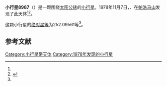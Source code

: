 {{Infobox planet
| bgcolour = #FFFFC0
| name = 8987
| symbol = 
| image = 
| caption = 
| discovery = yes
| discovery_ref = 
| discoverer = {{le|埃莉諾·赫琳|Eleanor F. Helin}}、{{le|舒爾特·巴斯|Schelte J. Bus}}
| discovery_site = [[帕洛马山|帕洛马山]] 
| discovered = 1978年11月7日
| designations = yes
| mp_name = 
| named_after = 
| alt_names = 1978 VD4/ 1997 EO33 / 1998 KN33
| mp_category = [[主带小行星|主带小行星]]
| orbit_ref = <ref name="a">[http://ssd.jpl.nasa.gov/sbdb.cgi?sstr=8987 8987] {{Wayback|url=http://ssd.jpl.nasa.gov/sbdb.cgi?sstr=8987 |date=20210827163932 }}，小行星數據庫瀏覽器（JPL Small-Body Database Browser）－[[美国国家航空航天局|美国国家航空航天局]]喷气推进实验室</ref>
| epoch = 2456400.5 (2013年4月18日更新)
| aphelion = {{convert|2.8853607|AU|km|3|lk=out}}
| perihelion = {{convert|2.4084089|AU|km|3}}
| semimajor = {{convert|2.6468848|AU|km|3}}
| eccentricity = 0.0900968
| period = 1572.899501 [[日|日]]<br />4.31[[儒略年|儒略年]]
| avg_speed = 
| inclination = 3.41467
| asc_node = 49.43410
| mean_anomaly = 
| arg_peri = 252.09561
| satellites = 
| physical_characteristics = yes
| dimensions = 
| mass = 
| density = 
| surface_grav = 
| escape_velocity = 
| sidereal_day = 
| axial_tilt = 
| pole_ecliptic_lat = 
| pole_ecliptic_lon = 
| albedo = 
| temperatures= 
| temp_name1 = 
| mean_temp_1 = 
| max_temp_1 = 
| temp_name2 = 
| max_temp_2 = 
| spectral_type = 
| abs_magnitude = 252.09561
}}

'''小行星8987'''（{{lang-en|8987}}）是一颗围绕[[太阳|太阳]][[公转|公转]]的[[小行星|小行星]]。1978年11月7日，{{le|埃莉諾·赫琳|Eleanor F. Helin}}、{{le|舒爾特·巴斯|Schelte J. Bus}}在[[帕洛马山|帕洛马山]]发现了此天体<ref name="a" /><ref>{{cite news|title=小行星列表|url=http://cfa-www.harvard.edu/iau/lists/NumberedMPs.txt|accessdate=2013-07-08|newspaper=哈佛大学|archive-date=2008-05-17|archive-url=https://web.archive.org/web/20080517010638/http://cfa-www.harvard.edu/iau/lists/NumberedMPs.txt|dead-url=no}}</ref>。

这颗小行星的[[绝对星等|绝对星等]]为252.09561等<ref name="a" />。

==参考文献==
{{reflist}}
{{Minor Planet Number|[[小行星8986|小行星8986]]|[[小行星8988|小行星8988]]}}

{{小天体}}

[[Category:小行星带天体|Category:小行星带天体]]
[[Category:1978年发现的小行星|Category:1978年发现的小行星]]

{{asteroid-stub}}